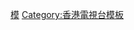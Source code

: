 {{Catnav|頁面分類|...|電視模板|香港電視模板|香港電視台模板‎}}
{{Catnav|頁面分類|...|香港電視|香港電視台|香港電視娛樂}}

[[Category:香港電視娛樂|模]]
[[Category:香港電視台模板|Category:香港電視台模板]]